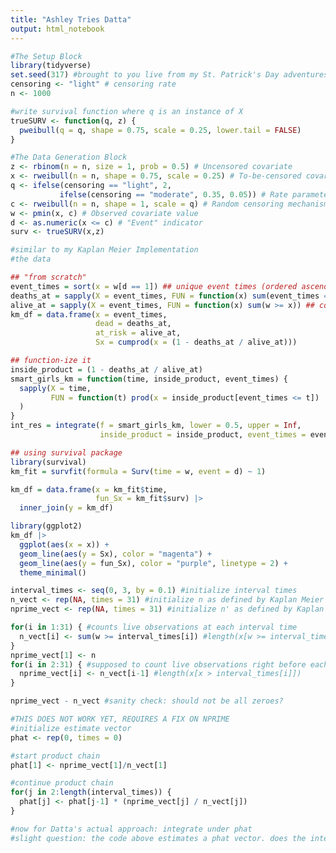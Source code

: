 ```yaml
---
title: "Ashley Tries Datta"
output: html_notebook
---
```


```r
#The Setup Block
library(tidyverse)
set.seed(317) #brought to you live from my St. Patrick's Day adventures!
censoring <- "light" # censoring rate
n <- 1000 
```

```r
#write survival function where q is an instance of X
trueSURV <- function(q, z) {
  pweibull(q = q, shape = 0.75, scale = 0.25, lower.tail = FALSE)
}
```

```r
#The Data Generation Block
z <- rbinom(n = n, size = 1, prob = 0.5) # Uncensored covariate
x <- rweibull(n = n, shape = 0.75, scale = 0.25) # To-be-censored covariate
q <- ifelse(censoring == "light", 2, 
           ifelse(censoring == "moderate", 0.35, 0.05)) # Rate parameter for censoring
c <- rweibull(n = n, shape = 1, scale = q) # Random censoring mechanism
w <- pmin(x, c) # Observed covariate value
d <- as.numeric(x <= c) # "Event" indicator
surv <- trueSURV(x,z)
```

```r
#similar to my Kaplan Meier Implementation
#the data

## "from scratch"
event_times = sort(x = w[d == 1]) ## unique event times (ordered ascendingly)
deaths_at = sapply(X = event_times, FUN = function(x) sum(event_times == x)) ## count of deaths at each unique event time (same order)
alive_at = sapply(X = event_times, FUN = function(x) sum(w >= x)) ## count of "at risk" at each unique event time (same order)
km_df = data.frame(x = event_times, 
                   dead = deaths_at, 
                   at_risk = alive_at,
                   Sx = cumprod(x = (1 - deaths_at / alive_at)))

## function-ize it 
inside_product = (1 - deaths_at / alive_at)
smart_girls_km = function(time, inside_product, event_times) {
  sapply(X = time, 
         FUN = function(t) prod(x = inside_product[event_times <= t])
  )
}
int_res = integrate(f = smart_girls_km, lower = 0.5, upper = Inf, 
                    inside_product = inside_product, event_times = event_times)

## using survival package
library(survival)
km_fit = survfit(formula = Surv(time = w, event = d) ~ 1)

km_df = data.frame(x = km_fit$time, 
                   fun_Sx = km_fit$surv) |> 
  inner_join(y = km_df)

library(ggplot2)
km_df |> 
  ggplot(aes(x = x)) + 
  geom_line(aes(y = Sx), color = "magenta") + 
  geom_line(aes(y = fun_Sx), color = "purple", linetype = 2) + 
  theme_minimal()

interval_times <- seq(0, 3, by = 0.1) #initialize interval times
n_vect <- rep(NA, times = 31) #initialize n as defined by Kaplan Meier
nprime_vect <- rep(NA, times = 31) #initialize n' as defined by Kaplan Meier

for(i in 1:31) { #counts live observations at each interval time
  n_vect[i] <- sum(w >= interval_times[i]) #length(x[w >= interval_times[i]])
}
nprime_vect[1] <- n
for(i in 2:31) { #supposed to count live observations right before each interval time
  nprime_vect[i] <- n_vect[i-1] #length(x[x > interval_times[i]])
}

nprime_vect - n_vect #sanity check: should not be all zeroes?

#THIS DOES NOT WORK YET, REQUIRES A FIX ON NPRIME
#initialize estimate vector
phat <- rep(0, times = 0) 

#start product chain
phat[1] <- nprime_vect[1]/n_vect[1]

#continue product chain
for(j in 2:length(interval_times)) {
  phat[j] <- phat[j-1] * (nprime_vect[j] / n_vect[j])
}

#now for Datta's actual approach: integrate under phat
#slight question: the code above estimates a phat vector. does the integrate function even take a vector to integrate over??
```

